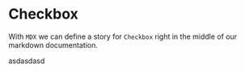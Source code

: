 

<Meta title="Gliphs" component={Gliphs} />

# Checkbox

With `MDX` we can define a story for `Checkbox` right in the middle of our
markdown documentation.

<Canvas>
  <Story name="all gliphs 1">
    asdasdasd
  </Story>
</Canvas>

